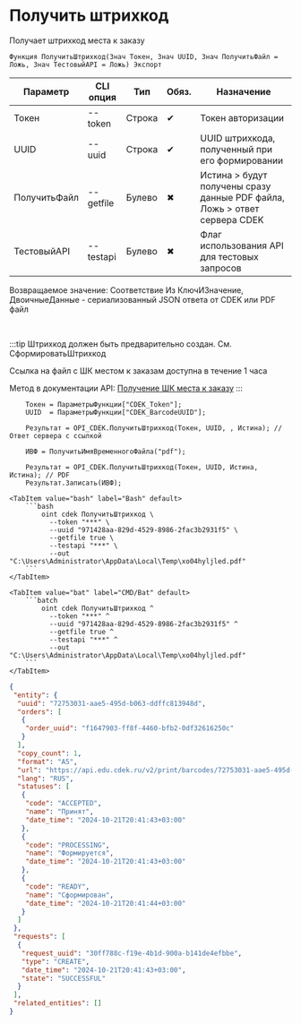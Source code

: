 ﻿---
sidebar_position: 11
description: Получить штрихкод и другие функции для работы с CDEK в Открытом пакете интеграций - бесплатной open-source библиотеке интеграций для 1С:Предприятие 8, OneScript и CLI
keywords: [1C, 1С, 1С:Предприятие, 1С:Предприятие 8.3, API, Интеграция, Сервисы, Обмен, OneScript, CLI, CDEK]
---


# Получить штрихкод
 Получает штрихкод места к заказу



`Функция ПолучитьШтрихкод(Знач Токен, Знач UUID, Знач ПолучитьФайл = Ложь, Знач ТестовыйAPI = Ложь) Экспорт`

  | Параметр | CLI опция | Тип | Обяз. | Назначение |
  |-|-|-|-|-|
  | Токен | --token | Строка | &#x2714; | Токен авторизации |
  | UUID | --uuid | Строка | &#x2714; | UUID штрихкода, полученный при его формировании |
  | ПолучитьФайл | --getfile | Булево | &#x2716; | Истина > будут получены сразу данные PDF файла, Ложь > ответ сервера CDEK |
  | ТестовыйAPI | --testapi | Булево | &#x2716; | Флаг использования API для тестовых запросов |

  
  Возвращаемое значение:   Соответствие Из КлючИЗначение, ДвоичныеДанные - сериализованный JSON ответа от CDEK или PDF файл

<br/>

:::tip
Штрихкод должен быть предварительно создан. См. СформироватьШтрихкод

Ссылка на файл с ШК местом к заказам доступна в течение 1 часа

Метод в документации API: [Получение ШК места к заказу](https://api-docs.cdek.ru/36967298.html)
:::
<br/>



```bsl title="Пример использования для 1С:Предприятие/OneScript"
    Токен = ПараметрыФункции["CDEK_Token"];
    UUID  = ПараметрыФункции["CDEK_BarcodeUUID"];

    Результат = OPI_CDEK.ПолучитьШтрихкод(Токен, UUID, , Истина); // Ответ сервера с ссылкой

    ИВФ = ПолучитьИмяВременногоФайла("pdf");

    Результат = OPI_CDEK.ПолучитьШтрихкод(Токен, UUID, Истина, Истина); // PDF
    Результат.Записать(ИВФ);
```
    

 <Tabs>
  
    <TabItem value="bash" label="Bash" default>
        ```bash
            oint cdek ПолучитьШтрихкод \
              --token "***" \
              --uuid "971428aa-829d-4529-8986-2fac3b2931f5" \
              --getfile true \
              --testapi "***" \
              --out "C:\Users\Administrator\AppData\Local\Temp\xo04hyljled.pdf"
        ```
    </TabItem>
  
    <TabItem value="bat" label="CMD/Bat" default>
        ```batch
            oint cdek ПолучитьШтрихкод ^
              --token "***" ^
              --uuid "971428aa-829d-4529-8986-2fac3b2931f5" ^
              --getfile true ^
              --testapi "***" ^
              --out "C:\Users\Administrator\AppData\Local\Temp\xo04hyljled.pdf"
        ```
    </TabItem>
</Tabs>


```json title="Результат"
{
 "entity": {
  "uuid": "72753031-aae5-495d-b063-ddffc813948d",
  "orders": [
   {
    "order_uuid": "f1647903-ff8f-4460-bfb2-0df32616250c"
   }
  ],
  "copy_count": 1,
  "format": "A5",
  "url": "https://api.edu.cdek.ru/v2/print/barcodes/72753031-aae5-495d-b063-ddffc813948d.pdf",
  "lang": "RUS",
  "statuses": [
   {
    "code": "ACCEPTED",
    "name": "Принят",
    "date_time": "2024-10-21T20:41:43+03:00"
   },
   {
    "code": "PROCESSING",
    "name": "Формируется",
    "date_time": "2024-10-21T20:41:43+03:00"
   },
   {
    "code": "READY",
    "name": "Сформирован",
    "date_time": "2024-10-21T20:41:44+03:00"
   }
  ]
 },
 "requests": [
  {
   "request_uuid": "30ff788c-f19e-4b1d-900a-b141de4efbbe",
   "type": "CREATE",
   "date_time": "2024-10-21T20:41:43+03:00",
   "state": "SUCCESSFUL"
  }
 ],
 "related_entities": []
}
```
